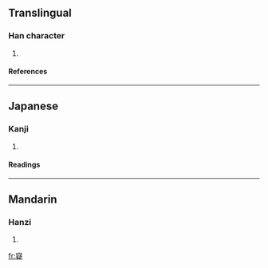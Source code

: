 ==Translingual==
===Han character===
{{Han char|rn=40|rad=宀|as=14|sn=17|four=3048<sub>1</sub>|canj=十心大人 (JPKO)}}
# {{defn|Han|sort=宀14}}
====References====
{{Han ref|kx=0292.250|dkj=07352|dj=0579.130|hdz=20956.170|uh=5BF2|ud=23538|bh=ECD9|bd=60633}}
----
==Japanese==
===Kanji===
{{ja-kanji|grade=|rs=宀14}}
# {{defn|Japanese}} 
====Readings====
{{ja-readings|on=[[ぎ]] (gi)|kun=[[あきらかにする]] (akirakanisuru)}}
----
==Mandarin==
===Hanzi===
{{cmn-hanzi|pin=[[yí]] ([[yi2]])|wg=i<sup>2</sup>}}
# {{defn|Mandarin}}

[[fr:寲]]